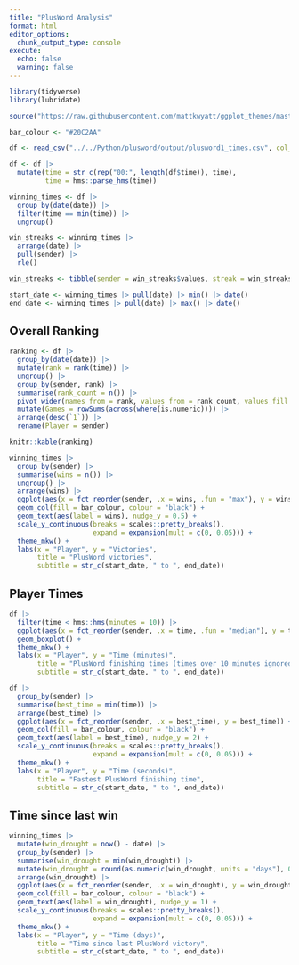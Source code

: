 ```yaml
---
title: "PlusWord Analysis"
format: html
editor_options: 
  chunk_output_type: console
execute:
  echo: false
  warning: false
---
```


```r
library(tidyverse)
library(lubridate)

source("https://raw.githubusercontent.com/mattkwyatt/ggplot_themes/master/theme_mkw.R")

bar_colour <- "#20C2AA"
```

```r
df <- read_csv("../../Python/plusword/output/plusword1_times.csv", col_types = c("Tcc"))

df <- df |>
  mutate(time = str_c(rep("00:", length(df$time)), time),
         time = hms::parse_hms(time))

winning_times <- df |> 
  group_by(date(date)) |> 
  filter(time == min(time)) |> 
  ungroup()

win_streaks <- winning_times |> 
  arrange(date) |> 
  pull(sender) |> 
  rle()

win_streaks <- tibble(sender = win_streaks$values, streak = win_streaks$lengths)

start_date <- winning_times |> pull(date) |> min() |> date()
end_date <- winning_times |> pull(date) |> max() |> date()
```

## Overall Ranking

```r
ranking <- df |>
  group_by(date(date)) |>
  mutate(rank = rank(time)) |>
  ungroup() |>
  group_by(sender, rank) |>
  summarise(rank_count = n()) |>
  pivot_wider(names_from = rank, values_from = rank_count, values_fill = 0) |>
  mutate(Games = rowSums(across(where(is.numeric)))) |>
  arrange(desc(`1`)) |> 
  rename(Player = sender)

knitr::kable(ranking)
```

```r
winning_times |> 
  group_by(sender) |> 
  summarise(wins = n()) |> 
  ungroup() |> 
  arrange(wins) |> 
  ggplot(aes(x = fct_reorder(sender, .x = wins, .fun = "max"), y = wins)) +
  geom_col(fill = bar_colour, colour = "black") +
  geom_text(aes(label = wins), nudge_y = 0.5) +
  scale_y_continuous(breaks = scales::pretty_breaks(),
                     expand = expansion(mult = c(0, 0.05))) +
  theme_mkw() +
  labs(x = "Player", y = "Victories",
       title = "PlusWord victories",
       subtitle = str_c(start_date, " to ", end_date))
```

## Player Times

```r
df |>
  filter(time < hms::hms(minutes = 10)) |> 
  ggplot(aes(x = fct_reorder(sender, .x = time, .fun = "median"), y = time)) +
  geom_boxplot() +
  theme_mkw() +
  labs(x = "Player", y = "Time (minutes)",
       title = "PlusWord finishing times (times over 10 minutes ignored)",
       subtitle = str_c(start_date, " to ", end_date))
```

```r
df |> 
  group_by(sender) |> 
  summarise(best_time = min(time)) |> 
  arrange(best_time) |> 
  ggplot(aes(x = fct_reorder(sender, .x = best_time), y = best_time)) +
  geom_col(fill = bar_colour, colour = "black") +
  geom_text(aes(label = best_time), nudge_y = 2) +
  scale_y_continuous(breaks = scales::pretty_breaks(),
                     expand = expansion(mult = c(0, 0.05))) +
  theme_mkw() +
  labs(x = "Player", y = "Time (seconds)",
       title = "Fastest PlusWord finishing time",
       subtitle = str_c(start_date, " to ", end_date))
```

## Time since last win

```r
winning_times |>
  mutate(win_drought = now() - date) |>
  group_by(sender) |>
  summarise(win_drought = min(win_drought)) |>
  mutate(win_drought = round(as.numeric(win_drought, units = "days"), 0)) |>
  arrange(win_drought) |> 
  ggplot(aes(x = fct_reorder(sender, .x = win_drought), y = win_drought)) +
  geom_col(fill = bar_colour, colour = "black") +
  geom_text(aes(label = win_drought), nudge_y = 1) +
  scale_y_continuous(breaks = scales::pretty_breaks(),
                     expand = expansion(mult = c(0, 0.05))) +
  theme_mkw() +
  labs(x = "Player", y = "Time (days)",
       title = "Time since last PlusWord victory",
       subtitle = str_c(start_date, " to ", end_date))
```